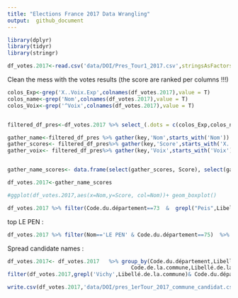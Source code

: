 ```yaml
---
title: "Elections France 2017 Data Wrangling"
output:  github_document
---
```

```r
library(dplyr)
library(tidyr)
library(stringr)
```


```r
df_votes.2017<-read.csv('data/DOI/Pres_Tour1_2017.csv',stringsAsFactors = F,sep=';')
```

Clean the mess with the votes results (the score are ranked per columns !!!)

```r


colos_Exp<-grep('X..Voix.Exp',colnames(df_votes.2017),value = T)
colos_name<-grep('Nom',colnames(df_votes.2017),value = T)
colos_Voix<-grep('^Voix',colnames(df_votes.2017),value = T)


filtered_df_pres<-df_votes.2017 %>% select_(.dots = c(colos_Exp,colos_name,colos_Voix,"Code.de.la.commune", "Libellé.de.la.commune","Code.du.département","Libellé.du.département","Votants","Inscrits","Abstentions" ,"Exprimés","X..Abs.Ins","X..Exp.Vot"))

gather_name<-filtered_df_pres %>% gather(key,'Nom',starts_with('Nom')) 
gather_scores<- filtered_df_pres%>% gather(key,'Score',starts_with('X..Voix.Exp'))
gather_voix<- filtered_df_pres%>% gather(key,'Voix',starts_with('Voix'))


gather_name_scores<- data.frame(select(gather_scores, Score), select(gather_name,Nom,Code.de.la.commune, Libellé.de.la.commune,Code.du.département,Libellé.du.département,Votants,Inscrits,Abstentions,Exprimés,X..Abs.Ins,X..Exp.Vot),select(gather_voix,Voix))

df_votes.2017<-gather_name_scores

#ggplot(df_votes.2017,aes(x=Nom,y=Score, col=Nom))+ geom_boxplot()

```
```r
df_votes.2017 %>% filter(Code.du.département==73  &  grepl("Peis",Libellé.de.la.commune))
```

top LE PEN :
```r
df_votes.2017 %>% filter(Nom=='LE PEN' & Code.du.département==75)  %>% arrange(desc(Votants))
```

Spread candidate names :
```r
df_votes.2017<- df_votes.2017   %>% group_by(Code.du.département,Libellé.du.département,
                                       Code.de.la.commune,Libellé.de.la.commune,Nom,Votants,Inscrits,Abstentions,Exprimés,X..Abs.Ins,X..Exp.Vot) %>% summarise(Mean_Score=mean(Score)) %>% spread(Nom,Mean_Score)
filter(df_votes.2017,grepl('Vichy',Libellé.de.la.commune)& Code.du.département==3)

write.csv(df_votes.2017,'data/DOI/pres_1erTour_2017_commune_candidat.csv')

```


